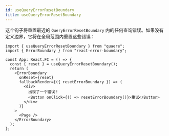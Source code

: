 ```yaml
---
id: useQueryErrorResetBoundary
title: useQueryErrorResetBoundary
---
```


这个钩子将重置最近的 `QueryErrorResetBoundary` 内的任何查询错误。如果没有定义边界，它将在全局范围内重置这些错误：

```tsx
import { useQueryErrorResetBoundary } from "quaere";
import { ErrorBoundary } from "react-error-boundary";

const App: React.FC = () => {
  const { reset } = useQueryErrorResetBoundary();
  return (
    <ErrorBoundary
      onReset={reset}
      fallbackRender={({ resetErrorBoundary }) => (
        <div>
          出现了一个错误！
          <Button onClick={() => resetErrorBoundary()}>重试</Button>
        </div>
      )}
    >
      <Page />
    </ErrorBoundary>
  );
};
```
